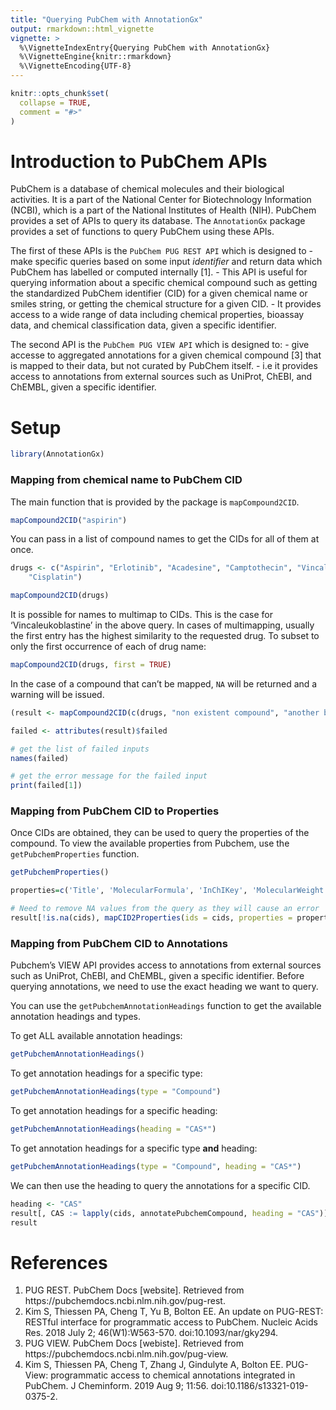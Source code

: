 ```yaml
---
title: "Querying PubChem with AnnotationGx"
output: rmarkdown::html_vignette
vignette: >
  %\VignetteIndexEntry{Querying PubChem with AnnotationGx}
  %\VignetteEngine{knitr::rmarkdown}
  %\VignetteEncoding{UTF-8}
---
```


```r
knitr::opts_chunk$set(
  collapse = TRUE,
  comment = "#>"
)
```

# Introduction to PubChem APIs

PubChem is a database of chemical molecules and their biological activities. 
It is a part of the National Center for Biotechnology Information (NCBI), 
which is a part of the National Institutes of Health (NIH). PubChem provides
a set of APIs to query its database. The `AnnotationGx` package provides a set 
of functions to query PubChem using these APIs.

The first of these APIs is the `PubChem PUG REST API` which is designed to 
- make specific queries based on some input *identifier* and return data which
PubChem has labelled or computed internally [1]. 
  - This API is useful for querying information about a specific chemical compound
such as getting the standardized PubChem identifier (CID) for a given chemical name or
smiles string, or getting the chemical structure for a given CID.
  - It provides access to a wide range of data including chemical properties, 
bioassay data, and chemical classification data, given a specific identifier.

The second API is the `PubChem PUG VIEW API` which is designed to:
- give accesse to aggregated annotations for a given chemical compound [3] that 
is mapped to their data, but not curated by PubChem itself. 
  - i.e it provides access to annotations from external sources such as
UniProt, ChEBI, and ChEMBL, given a specific identifier.


# Setup

```r
library(AnnotationGx)
```



### Mapping from chemical name to PubChem CID
The main function that is provided by the package is `mapCompound2CID`. 

``` r
mapCompound2CID("aspirin")
```

You can pass in a list of compound names to get the CIDs for all of them at once.

``` r
drugs <- c("Aspirin", "Erlotinib", "Acadesine", "Camptothecin", "Vincaleukoblastine",
    "Cisplatin")

mapCompound2CID(drugs)
```

It is possible for names to multimap to CIDs. This is the case for
'Vincaleukoblastine' in the above query. In cases of multimapping, usually
the first entry has the highest similarity to the requested drug. To subset
to only the first occurrence of each of drug name:

``` r
mapCompound2CID(drugs, first = TRUE)
```


In the case of a compound that can't be mapped, `NA` will be returned and a warning will be issued.

``` r

(result <- mapCompound2CID(c(drugs, "non existent compound", "another bad compound"), first = TRUE))

failed <- attributes(result)$failed

# get the list of failed inputs 
names(failed)

# get the error message for the failed input
print(failed[1])
```

### Mapping from PubChem CID to Properties
Once CIDs are obtained, they can be used to query the properties of the compound.
To view the available properties from Pubchem, use the `getPubchemProperties` function.

``` r
getPubchemProperties()
```


``` r
properties=c('Title', 'MolecularFormula', 'InChIKey', 'MolecularWeight')

# Need to remove NA values from the query as they will cause an error
result[!is.na(cids), mapCID2Properties(ids = cids, properties = properties)]
```



### Mapping from PubChem CID to Annotations
Pubchem's VIEW API provides access to annotations from external sources such as
UniProt, ChEBI, and ChEMBL, given a specific identifier. 
Before querying annotations, we need to use the exact heading we want to query.

You can use the `getPubchemAnnotationHeadings` function to get the available 
annotation headings and types.

To get ALL available annotation headings:
``` r
getPubchemAnnotationHeadings()
```
  
To get annotation headings for a specific type:
``` r
getPubchemAnnotationHeadings(type = "Compound")
```

To get annotation headings for a specific heading:
``` r
getPubchemAnnotationHeadings(heading = "CAS*")
```

To get annotation headings for a specific type **and** heading:
``` r
getPubchemAnnotationHeadings(type = "Compound", heading = "CAS*")
```

We can then use the heading to query the annotations for a specific CID.

``` r
heading <- "CAS" 
result[, CAS := lapply(cids, annotatePubchemCompound, heading = "CAS")]
result
```
  
  
# References
1. PUG REST. PubChem Docs [website]. Retrieved from https://pubchemdocs.ncbi.nlm.nih.gov/pug-rest.
2. Kim S, Thiessen PA, Cheng T, Yu B, Bolton EE. An update on PUG-REST: RESTful interface for programmatic access to PubChem. Nucleic Acids Res. 2018 July 2; 46(W1):W563-570. doi:10.1093/nar/gky294.
4. PUG VIEW. PubChem Docs [webiste]. Retrieved from https://pubchemdocs.ncbi.nlm.nih.gov/pug-view.
3. Kim S, Thiessen PA, Cheng T, Zhang J, Gindulyte A, Bolton EE. PUG-View: programmatic access to chemical annotations integrated in PubChem. J Cheminform. 2019 Aug 9; 11:56. doi:10.1186/s13321-019-0375-2.